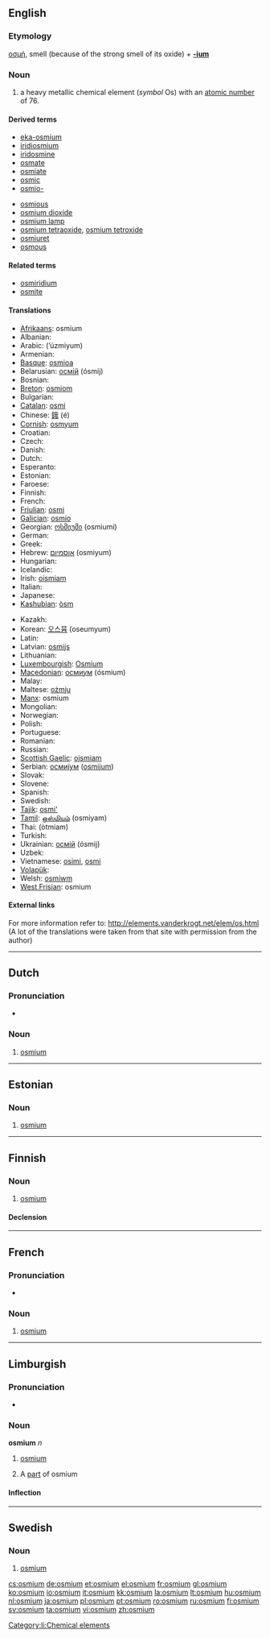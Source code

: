 {{also|Osmium}}
==English==
{{elements|Os|rhenium|Re|iridium|Ir}}

===Etymology===
{{etyl|el}} [[οσμή]], smell (because of the strong smell of its oxide) + '''[[-ium]]'''

===Noun===
{{en-noun|-}}
{{wikipedia}}

# a heavy metallic chemical element (''symbol'' Os) with an [[atomic number]] of 76.

====Derived terms====
{{top2}}
* [[eka-osmium]]
* [[iridiosmium]]
* [[iridosmine]]
* [[osmate]]
* [[osmiate]]
* [[osmic]]
* [[osmio-]]
{{mid2}}
* [[osmious]]
* [[osmium dioxide]]
* [[osmium lamp]]
* [[osmium tetraoxide]], [[osmium tetroxide]]
* [[osmiuret]]
* [[osmous]]
{{bottom}}

====Related terms====
* [[osmiridium]]
* [[osmite]]

====Translations====
{{trans-top|chemical element}}
* [[Afrikaans]]: osmium
* Albanian: {{t-|sq|osmium|xs=Albanian}}
* Arabic: {{Arab|[[ازميوم]]}} (’úzmiyum) {{m}}
* Armenian: {{t-|hy|օսմիում|tr=osmium}}
* [[Basque]]: [[osmioa]]
* Belarusian: [[осмiй]] (ósmij) {{m}}
* Bosnian: {{t-|bs|osmij}}
* [[Breton]]: [[osmiom]]
* Bulgarian: {{t-|bg|осмий|m|tr=ósmij}}
* [[Catalan]]: [[osmi]]
* Chinese: [[鋨]] (é)
* [[Cornish]]: [[osmyum]]
* Croatian: {{t+|hr|osmij}}
* Czech: {{t+|cs|osmium}}
* Danish: {{t-|da|osmium}}
* Dutch: {{t+|nl|osmium|n}}
* Esperanto: {{t-|eo|osmio|xs=Esperanto}}
* Estonian: {{t+|et|osmium}}
* Faroese: {{t-|fo|osmium|xs=Faroese}}
* Finnish: {{t+|fi|osmium}}
* French: {{t+|fr|osmium|m}}
* [[Friulian]]: [[osmi]]
* [[Galician]]: [[osmio]]
* Georgian: [[ოსმიუმი]] (osmiumi)
* German: {{t+|de|Osmium|n}}
* Greek: {{t+|el|όσμιο|n|tr=ósmio}}
* Hebrew: [[אוסמיום]] (osmiyum)
* Hungarian: {{t+|hu|ozmium}}
* Icelandic: {{t+|is|osmín}}
* Irish: [[oismiam]]
* Italian: {{t+|it|osmio|m}}
* Japanese: {{t+|ja|オスミウム|tr=osumiumu}}
* [[Kashubian]]: [[òsm]]
{{trans-mid}}
* Kazakh: {{t-|kk|осмий|tr=osmii|sc=Cyrl|xs=Kazakh}}
* Korean: [[오스뮴]] (oseumyum)
* Latin: {{t+|la|osmium}}
* Latvian: [[osmijs]]
* Lithuanian: {{t+|lt|osmis|xs=Lithuanian}}
* [[Luxembourgish]]: [[Osmium]]
* [[Macedonian]]: [[осмиум]] (ósmium) {{m}}
* Malay: {{t-|ms|osmium|xs=Malay}}
* Maltese: [[ożmju]]
* [[Manx]]: osmium
* Mongolian: {{t-|mn|осми|tr=osmi|sc=Cyrl|xs=Mongolian}}
* Norwegian: {{t-|no|osmium}}
* Polish: {{t+|pl|osm|m}}
* Portuguese: {{t+|pt|ósmio|m}}
* Romanian: {{t+|ro|osmiu|n}}
* Russian: {{t+|ru|осмий|m|tr=ósmij}}
* [[Scottish Gaelic]]: [[oismiam]]
* Serbian: [[осмиjум]] ([[osmijum]]) {{m}}
* Slovak: {{t-|sk|osmium}}
* Slovene: {{t+|sl|osmij}}
* Spanish: {{t+|es|osmio|m}}
* Swedish: {{t+|sv|osmium|n}}
* [[Tajik]]: [[osmi']]
* [[Tamil]]: [[ஒஸ்மியம்]] (osmiyam)
* Thai: {{Thai|[[ออสเมียม]]}} (òtmiam)
* Turkish: {{t+|tr|osmiyum}}
* Ukrainian: [[осмiй]] (ósmij) {{m}}
* Uzbek: {{t-|uz|осмий|tr=osmiy|sc=Cyrl|xs=Uzbek}}
* Vietnamese: [[osimi]], [[osmi]]
* [[Volapük]]: {{t|vo|losmin|xs=Volapük}}
* Welsh: [[osmiwm]]
* [[West Frisian]]: osmium
{{trans-bottom}}

====External links====
For more information refer to:
http://elements.vanderkrogt.net/elem/os.html
(A lot of the translations were taken from that site with permission from the author)

----

==Dutch==
{{wikipedia|lang=nl}}

===Pronunciation===
* {{audio|Nl-osmium.ogg|Audio}}

===Noun===
{{infl|nl|noun}}

# {{element|lang=nl}} [[#English|osmium]]

----

==Estonian==

===Noun===
{{infl|et|noun}}

# {{element|lang=et}} [[#English|osmium]]

----

==Finnish==
{{wikipedia|lang=fi}}

===Noun===
{{infl|fi|noun}}

# {{element|lang=fi}} [[#English|osmium]]

====Declension====
{{fi-decl-risti|osmium}}

----
==French==
{{wikipedia|lang=fr}}

===Pronunciation===
* {{IPA|lang=fr|/ɔs.mjɔm/ }}

===Noun===
{{fr-noun-unc|m}}

# {{chemical element|lang=fr}} [[#English|osmium]]

----

==Limburgish==

===Pronunciation===
* {{IPA|[ˈo˧zɱɔ˧m]|lang=li}}

===Noun===
'''osmium''' ''n''

# {{uncountable|lang=li}} [[osmium#English|osmium]]
# A [[part]] of osmium

====Inflection====
{{li-noun-um|osmi}}

[[Category:li:Chemical elements]]

----

==Swedish==
{{wikipedia|lang=sv}}

===Noun===
{{infl|sv|noun|g=n}}
{{sv-noun-unc-n|2=osmiumet}}

# {{context|chemical element|lang=sv}} [[#English|osmium]]

[[cs:osmium]]
[[de:osmium]]
[[et:osmium]]
[[el:osmium]]
[[fr:osmium]]
[[gl:osmium]]
[[ko:osmium]]
[[io:osmium]]
[[it:osmium]]
[[kk:osmium]]
[[la:osmium]]
[[lt:osmium]]
[[hu:osmium]]
[[nl:osmium]]
[[ja:osmium]]
[[pl:osmium]]
[[pt:osmium]]
[[ro:osmium]]
[[ru:osmium]]
[[fi:osmium]]
[[sv:osmium]]
[[ta:osmium]]
[[vi:osmium]]
[[zh:osmium]]
